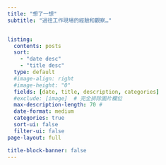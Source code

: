 ```yaml
---
title: "想了一想"
subtitle: "過往工作現場的經驗和觀察…"


listing:
  contents: posts
  sort: 
    - "date desc"
    - "title desc"
  type: default
  #image-align: right
  #image-height: "0"
  fields: [date, title, description, categories]
  #exclude: [image]  # 完全排除圖片欄位
  max-description-length: 70 #
  date-format: medium
  categories: true
  sort-ui: false
  filter-ui: false
page-layout: full

title-block-banner: false
---
```

